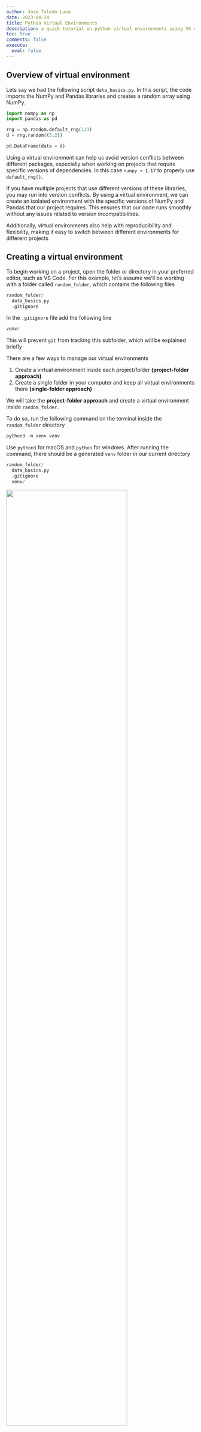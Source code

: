 ```yaml
---
author: Jose Toledo Luna
date: 2023-04-24
title: Python Virtual Environments
description: a quick tutorial on python virtual environments using VS code
toc: true
comments: false
execute: 
  eval: false
---
```


## Overview of virtual environment

Lets say we had the following script `data_basics.py`. In this script, the code imports the NumPy and Pandas libraries and creates a random array using NumPy.

```python
import numpy as np
import pandas as pd

rng = np.random.default_rng(123)
d = rng.random((3,2))

pd.DataFrame(data = d)
```

Using a virtual environment can help us avoid version conflicts between different packages, especially when working on projects that require specific versions of dependencies. In this case 
`numpy > 1.17` to properly use `default_rng()`.

If you have multiple projects that use different versions of these libraries, you may run into version conflicts. By using a virtual environment, we can create an isolated environment with the specific versions of NumPy and Pandas that our project requires. This ensures that our code runs smoothly without any issues related to version incompatibilities. 

Additionally, virtual environments also help with reproducibility and flexibility, making it easy to switch between different environments for different projects


## Creating a virtual environment 

To begin working on a project, open the folder or directory in your preferred editor, such as VS Code. For this example, let's assume we'll be working with a folder called `random_folder`, which contains the following files

```python
random_folder/
  data_basics.py
  .gitignore
```

In the `.gitignore` file add the following line 

```python
venv/
```

This will prevent `git` from tracking this subfolder, which will be explained briefly

There are a few ways to manage our virtual environments

1. Create a virtual environment inside each project/folder **(project-folder approach)**
2. Create a single folder in your computer and keep all virtual environments there **(single-folder approach)**

We will take the **project-folder approach** and create a virtual environment inside `random_folder`.

To do so, run the following command on the terminal inside the `random_folder` directory

```python
python3 -m venv venv
```

Use `python3` for macOS and `python` for windows. After running the command, there should be a generated `venv` folder in our current directory 


```python
random_folder/
  data_basics.py
  .gitignore
  venv/
```

![](env_yes.png){width=80%}

If you are using VS code then click on `Yes`


## Activating a virtual environment 


Now our project has its own virtual environment, but we need to activate it each time we use initialize the project. Run the following command each time you want to activate the environment 

**macOS**
```python
source venv/bin/activate
```

**Windows**
```python
venv\Scripts\activate
```


:::callout-warning
You must be in the current project directory for the above commands to work
:::


Once we see the name of our virtual environment *(venv)* in our command prompt,


![](venv_activate.png){width=80%}

Then the virtual environment has been successfully been activated. 
Now we can install the external packages such as NumPy and pandas 

```python
pip install numpy pandas
```


Running the command `pip list` will then show our current installed external packages *(and their dependencies)*

```python
Package         Version
--------------- -------
numpy           1.24.3
pandas          2.0.1
pip             22.0.4
python-dateutil 2.8.2
pytz            2023.3
setuptools      58.1.0
six             1.16.0
tzdata          2023.3
```

It is generally not recommended to push the `venv` folder to GitHub because it can cause problems with version conflicts and unnecessarily bloat the repository. Instead, we will create a `requirements.txt` file that lists all the required dependencies and their versions. We can do so by running the following command 


```python
pip freeze > requirements.txt
```

In the generated `requirements.txt` file,  we should have something similar to *(versions will be different)*

```python
numpy==1.24.3
pandas==2.0.1
python-dateutil==2.8.2
pytz==2023.3
six==1.16.0
tzdata==2023.3
```

This file can then be committed to Github and used to recreate the virtual environment on other systems using the following command 

```python
pip install -r requirements.txt
```


## Deactivating a virtual environment

Run the following command 

```python
deactivate
```

Once you execute the `deactivate` command, your command prompt will return to its normal state, indicating that you have successfully exited the virtual environment. Any interactions with Python or pip from this point onward will be carried out using your globally configured Python environment, rather than the packages and dependencies installed in the virtual environment


To ensure that you are working in the appropriate environment for your project, it is important to `activate the virtual environment` each time you start working on it. After activating the virtual environment, select it as the Python interpreter in your development environment to ensure that you are using the packages and dependencies specific to this project

![](venv_interpreter.png){width=80%}







